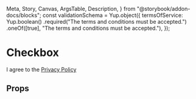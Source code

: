   Meta,
  Story,
  Canvas,
  ArgsTable,
  Description,
} from "@storybook/addon-docs/blocks";
const validationSchema = Yup.object({
  termsOfService: Yup.boolean()
    .required("The terms and conditions must be accepted.")
    .oneOf([true], "The terms and conditions must be accepted."),
});

<Meta
  title="Packages/Formik Chakra Ui Components/Checkbox"
  component={Checkbox}
/>

# Checkbox

<Description of={Checkbox} />

<Canvas>
  <Story name="Checkbox">
    <TestingWrapper
      initialValues={{ termsOfService: false }}
      validationSchema={validationSchema}
    >
      <Checkbox name="termsOfService">
        I agree to the <a href="/privacy-policy/">Privacy Policy</a>
      </Checkbox>
    </TestingWrapper>
  </Story>
</Canvas>

## Props

<ArgsTable of={Checkbox} />
